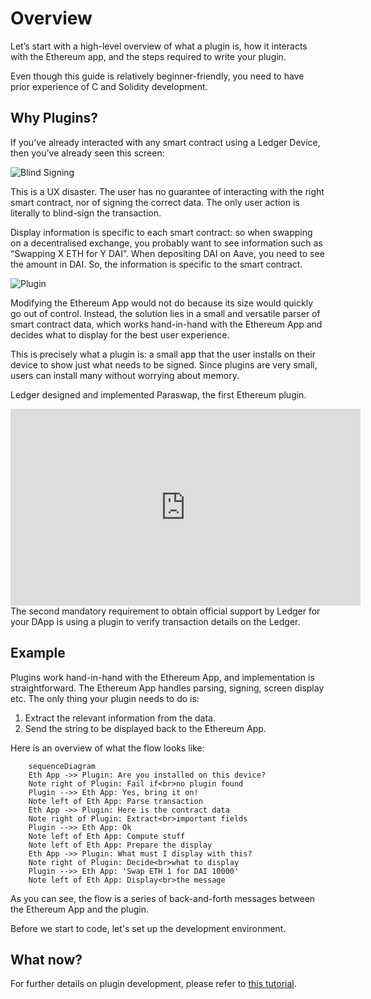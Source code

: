 
# Overview

Let’s start with a high-level overview of what a plugin is, how it interacts with the Ethereum app, and the steps required to write your plugin.

<Callout type="info" emoji="👉">
  Even though this guide is relatively beginner-friendly, you need to have prior experience of C and Solidity development.
</Callout>

## Why Plugins?

If you’ve already interacted with any smart contract using a Ledger Device, then you’ve already seen this screen:

![Blind Signing](/blind-signing.png)

This is a UX disaster. The user has no guarantee of interacting with the right smart contract, nor of signing the correct data. The only user action is literally to blind-sign the transaction.

Display information is specific to each smart contract: so when swapping on a decentralised exchange, you probably want to see information such as “Swapping X ETH for Y DAI”. When depositing DAI on Aave, you need to see the amount in DAI. So, the information is specific to the smart contract.


![Plugin](/plugin.png)

Modifying the Ethereum App would not do because its size would quickly go out of control. Instead, the solution lies in a small and versatile parser of smart contract data, which works hand-in-hand with the Ethereum App and decides what to display for the best user experience.

This is precisely what a plugin is: a small app that the user installs on their device to show just what needs to be signed. Since plugins are very small, users can install many without worrying about memory.

Ledger designed and implemented Paraswap, the first Ethereum plugin.

<iframe width="560" height="315" src="https://www.youtube-nocookie.com/embed/18lLOVoQtNo" title="YouTube video player" frameBorder="0" allow="accelerometer; autoplay; clipboard-write; encrypted-media; gyroscope; picture-in-picture" allowFullScreen></iframe>

<Callout type="info" emoji="👉">
  The second mandatory requirement to obtain official support by Ledger for your DApp is using a plugin to verify transaction details on the Ledger.
</Callout>

## Example

Plugins work hand-in-hand with the Ethereum App, and implementation is straightforward. The Ethereum App handles parsing, signing, screen display etc. The only thing your plugin needs to do is:

1. Extract the relevant information from the data.
2. Send the string to be displayed back to the Ethereum App.

Here is an overview of what the flow looks like:

```mermaid
    sequenceDiagram
    Eth App ->> Plugin: Are you installed on this device?
    Note right of Plugin: Fail if<br>no plugin found
    Plugin -->> Eth App: Yes, bring it on!
    Note left of Eth App: Parse transaction
    Eth App ->> Plugin: Here is the contract data
    Note right of Plugin: Extract<br>important fields
    Plugin -->> Eth App: Ok
    Note left of Eth App: Compute stuff
    Note left of Eth App: Prepare the display
    Eth App ->> Plugin: What must I display with this?
    Note right of Plugin: Decide<br>what to display
    Plugin -->> Eth App: 'Swap ETH 1 for DAI 10000'
    Note left of Eth App: Display<br>the message
```

As you can see, the flow is a series of back-and-forth messages between the Ethereum App and the plugin.

Before we start to code, let's set up the development environment.

## What now?

For further details on plugin development, please refer to [this tutorial](../how-to-develop/tutorials/plugin).